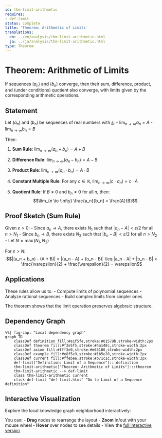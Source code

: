 ```yaml
---
id: thm-limit-arithmetic
requires:
- def-limit
status: complete
title: 'Theorem: Arithmetic of Limits'
translations:
  en: ../en/analysis/thm-limit-arithmetic.html
  ja: ../ja/analysis/thm-limit-arithmetic.html
type: Theorem
---
```


# Theorem: Arithmetic of Limits {#thm-limit-arithmetic}

If sequences $(a_n)$ and $(b_n)$ converge, then their sum, difference, product, and (under conditions) quotient also converge, with limits given by the corresponding arithmetic operations.

## Statement

Let $(a_n)$ and $(b_n)$ be sequences of real numbers with [s](def-limit.qmd):
- $\lim_{n \to \infty} a_n = A$
- $\lim_{n \to \infty} b_n = B$

Then:

1. **Sum Rule**: $\lim_{n \to \infty} (a_n + b_n) = A + B$

2. **Difference Rule**: $\lim_{n \to \infty} (a_n - b_n) = A - B$

3. **Product Rule**: $\lim_{n \to \infty} (a_n \cdot b_n) = A \cdot B$

4. **Constant Multiple Rule**: For any $c \in \mathbb{R}$, $\lim_{n \to \infty} (c \cdot a_n) = c \cdot A$

5. **Quotient Rule**: If $B \neq 0$ and $b_n \neq 0$ for all $n$, then:
   $$\lim_{n \to \infty} \frac{a_n}{b_n} = \frac{A}{B}$$

## Proof Sketch (Sum Rule)

Given $\varepsilon > 0$:
- Since $a_n \to A$, there exists $N_1$ such that $|a_n - A| < \varepsilon/2$ for all $n > N_1$
- Since $b_n \to B$, there exists $N_2$ such that $|b_n - B| < \varepsilon/2$ for all $n > N_2$
- Let $N = \max(N_1, N_2)$

For $n > N$:
$$|(a_n + b_n) - (A + B)| = |(a_n - A) + (b_n - B)| \leq |a_n - A| + |b_n - B| < \frac{\varepsilon}{2} + \frac{\varepsilon}{2} = \varepsilon$$

## Applications

These rules allow us to:
- Compute limits of polynomial sequences
- Analyze rational sequences
- Build complex limits from simpler ones

The theorem shows that the limit operation preserves algebraic structure.

## Dependency Graph

```mermaid
%%| fig-cap: "Local dependency graph"
graph TD
    classDef definition fill:#e1f5fe,stroke:#01579b,stroke-width:2px
    classDef theorem fill:#f3e5f5,stroke:#4a148c,stroke-width:2px
    classDef axiom fill:#fff3e0,stroke:#e65100,stroke-width:2px
    classDef example fill:#e8f5e9,stroke:#1b5e20,stroke-width:2px
    classDef current fill:#ffebee,stroke:#b71c1c,stroke-width:3px
    def-limit["Definition: Limit of a Sequence"]:::definition
    thm-limit-arithmetic["Theorem: Arithmetic of Limits"]:::theorem
    thm-limit-arithmetic --> def-limit
    class thm-limit-arithmetic current
    click def-limit "def-limit.html" "Go to Limit of a Sequence definition"
```

## Interactive Visualization

Explore the local knowledge graph neighborhood interactively:

::: {.graph-viz data-id="thm-limit-arithmetic" data-width="700" data-height="500"}
:::

You can:
- **Drag** nodes to rearrange the layout
- **Zoom** in/out with your mouse wheel
- **Hover** over nodes to see details
- View the [full interactive version](../../output/interactive/en/thm-limit-arithmetic.html){target="_blank"}
